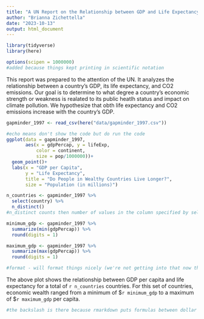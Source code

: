 ```yaml
---
title: "A UN Report on the Relationship between GDP and Life Expectancy"
author: "Brianna Zichettella"
date: "2023-10-13"
output: html_document
---
```



```r
library(tidyverse)
library(here)

options(scipen = 1000000)
#added because things kept printing in scientific notation
```

This report was prepared to the attention of the UN. It analyzes the relationship between a country's GDP, its life expectancy, and CO2 emissions. Our goal is to determine to what degree a country's economic strength or weakness is realated to its public heatlh status and impact on climate pollution. We hypothesize that obth life expectancy and CO2 emissions increase with the country's GDP. 


```r
gapminder_1997 <- read_csv(here("data/gapminder_1997.csv"))
```

```r
#echo means don't show the code but do run the code
ggplot(data = gapminder_1997, 
       aes(x = gdpPercap, y = lifeExp, 
           color = continent, 
           size = pop/1000000))+
  geom_point()+
  labs(x = "GDP per Capita", 
       y = "Life Expectancy", 
       title = "Do People in Wealthy Countries Live Longer?", 
       size = "Population (in millions)")
```

```r
n_countries <- gapminder_1997 %>%
  select(country) %>% 
  n_distinct()
#n_distinct counts then number of values in the column specified by select

minimum_gdp <- gapminder_1997 %>% 
  summarize(min(gdpPercap)) %>% 
  round(digits = 1)

maximum_gdp <- gapminder_1997 %>% 
  summarize(max(gdpPercap)) %>%
  round(digits = 1)

#format - will format things nicely (we're not getting into that now though)
```

The above plot shows the relationship between GDP per capita and life expectancy for a total of `r n_countries` countries. For this set of countries, economic wealth ranged from a minimum of $`r minimum_gdp` to a maximum of \$`r maximum_gdp` per capita.

```r
#the backslash is there because rmarkdown puts formulas between dollar signs, so the backslash interrupts that but doesn't show up in markdown
```